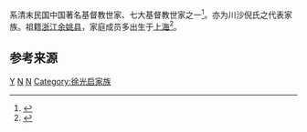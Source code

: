 系清末民国中国著名基督教世家、七大基督教世家之一<ref>{{cite book|volume= |title=《東成西就——七個華人基督教家族與中西交流百年》|author=羅元旭  |year=2012 |location=香港 |page=135 |isbn=9787108045096 |publisher=讀書‧新知三聯書店 }}</ref>。亦为川沙倪氏之代表家族。祖籍[[浙江|浙江]][[余姚县|余姚县]]，家庭成员多出生于[[上海|上海]]<ref>{{cite web|url=http://wwwlibe.ces.org.tw/library/thesis/ThM/ThM002a.pdf |title=蔣夫人(宋美齡女士)與中華基督教婦女祈禱會之研究 |publisher=中华福音神学院 |author=李靖波 |year=2004 |format=pdf}}</ref>。

==参考来源==
{{reflist}}

[[Category:川沙倪氏|Y]]
[[Category:余姚人|N]]
[[Category:宁波裔上海人|N]]
[[Category:徐光启家族|Category:徐光启家族]]